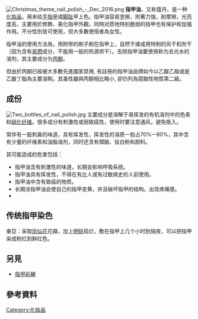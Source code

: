 {{Unreferenced|time=2020-11-01T07:04:36+00:00}}
[[File:Christmas_theme_nail_polish_-_Dec_2016.png|thumb]]
'''指甲油'''，又称蔻丹，是一种[[化妝品|化妝品]]，用来给[[指甲|手指甲]]或[[脚趾|脚趾]]甲上色。指甲油容易塗擦，附著力強，耐摩擦，光亮度高，主要用於修飾、美化指甲外觀，同時对质地特别脆弱的指甲也有保护和加强作用。不分性別皆可使用，但大多數使用者為女性。

指甲油的使用方法為，用附带的刷子刷在指甲上，自然干燥或用特制的风干机吹干（因为含有[[易燃|易燃]]成分，不能用一般的热源烘干）。去除指甲油要使用称为去光水的溶剂，其主要成分为[[丙酮|丙酮]]。

但由於丙酮已經被大多數先進國家禁用, 有註冊的指甲油品牌如今以乙酸乙脂或是乙酸丁脂為主要溶劑。其毒性雖與丙酮相比略小, 卻仍列為腐蝕性物質第二級。

==成份==
[[File:Two_bottles_of_nail_polish.jpg|thumb]]
主要成分是溶解于易挥发的有机溶剂中的色素和[[硝化纤维|硝化纤维]]。很多成分有刺激性或弱致癌性，使用时要注意通风，避免吸入。

常伴有一股刺鼻的味道，具有挥发性，挥发性的溶质一般占70%—80%，其中含有少量的纤维素和油脂溶剂，同时还含有樟脑、钛白粉和颜料。

其可能造成的危害包括：
* 指甲油含有刺激性的味道，长期会影响呼吸系统。
* 指甲油具有挥发性，不得在有比人或有过敏病史的人前使用。
* 指甲油中含有致癌的物质。
* 长期涂指甲油会使自己的指甲变黄，并且破坏指甲的结构。出现疼痛感。
* {{cn|指甲油会吸收人体的营养物质。}}

==传统指甲染色==

東亞：采取[[凤仙花|凤仙花]]花瓣，加上[[明矾|明矾]]捣烂，敷在指甲上几个小时到隔夜，可以把指甲染成粉红到鲜红色。

== 另見 ==
*[[指甲彩繪|指甲彩繪]]

== 參考資料 ==
{{reflist}}

[[Category:化妝品|Category:化妝品]]